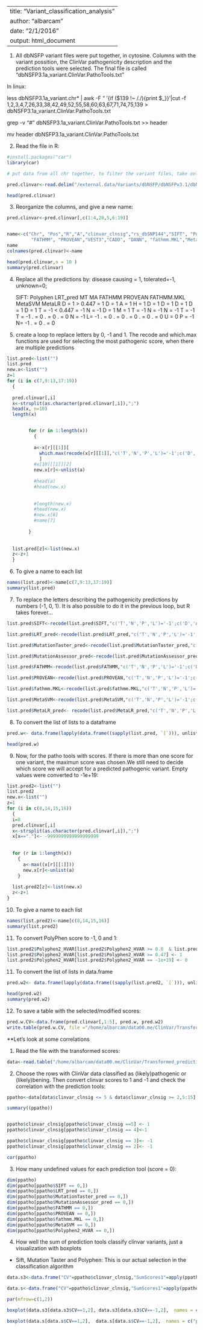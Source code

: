 --
title: "Variant_classification_analysis"
author: "albarcam"
date: "2/1/2016"
output: html_document
---
1. All dbNSFP variant files were put together, in cytosine. Columns with the variant possition, the ClinVar pathogenicity description and the prediction tools were selected. The final file is called  "dbNSFP3.1a_variant.ClinVar.PathoTools.txt"
   
In linux: 

less dbNSFP3.1a_variant.chr* | awk -F "\t" '{if ($139 !~ /\./){print $_}}'|cut -f 1,2,3,4,7,26,33,38,42,49,52,55,58,60,63,67,71,74,75,139 > dbNSFP3.1a_variant.ClinVar.PathoTools.txt

grep -v "#" dbNSFP3.1a_variant.ClinVar.PathoTools.txt >> header

mv header dbNSFP3.1a_variant.ClinVar.PathoTools.txt


2. Read the file in R:
```r
#install.packages("car")
library(car)

# put data from all chr together, to filter the variant files, take only the variants annotated in ClinVar and the columns with the patho tools: 

pred.clinvar<-read.delim("/external.data/Variants/dbNSFP/dbNSFPv3.1/dbNSFP3.1a/dbNSFP3.1a_variant.ClinVar.PathoTools.txt", sep="\t")

head(pred.clinvar)

```

3. Reorganize the columns, and give a new name:
```r
pred.clinvar<-pred.clinvar[,c(1:4,20,5,6:19)]


name<-c("Chr", "Pos","R","A","clinvar_clnsig","rs_dbSNP144","SIFT", "Polyphen2_HVAR","LRT_pred","MutationTaster_pred","MutationAssessor_pred",
         "FATHMM", "PROVEAN","VEST3","CADD", "DANN", "fathmm.MKL","MetaSVM","MetaLR_pred","Reliability_index")
name
colnames(pred.clinvar)<-name

head(pred.clinvar,n = 10 )
summary(pred.clinvar)

```



4. Replace all the predictions by: disease causing = 1, tolerated=-1, unknown=0;

   SIFT:     Polyphen      LRT_pred  MT      MA      FATHMM  PROVEAN   FATHMM.MKL  MetaSVM   MetaLR
   D = 1     > 0.447 = 1   D = 1     A = 1   H = 1   D = 1   D = 1     D = 1       D = 1     D = 1
   T = -1    < 0.447 = -1  N = -1    D = 1   M = 1   T = -1  N = -1    N = -1      T = -1   T = -1
   . = 0     . = 0         . = 0     N = -1  L= -1   . = 0   . = 0     . = 0       . = 0     . = 0
                           U = 0     P = -1  N= -1
                                     . = 0   . = 0
  

5. create a loop to replace letters by 0, -1 and 1. The recode and which.max functions are used for selecting the most pathogenic score, when there are multiple predictions
```r
list.pred<-list("")
list.pred
new.x<-list("")
z=1
for (i in c(7,9:13,17:19))
  { 
  
  pred.clinvar[,i]
  x<-strsplit(as.character(pred.clinvar[,i]),";")
  head(x, n=10)
  length(x)


        for (r in 1:length(x))
          {
          
          a<-x[r][[1]][
            which.max(recode(x[r][[1]],"c('T','N','P','L')='-1';c('D','A','H','M')='1';c('.','U')='0'"))
            ]
          #x[10][[1]][2]
          new.x[r]<-unlist(a)
          
          #head(a)
          #head(new.x)
          
                   
          #length(new.x)
          #head(new.x)
          #new.x[6]
          #name[7]
          
        }
  
  
  list.pred[z]<-list(new.x)
  z<-z+1
  }


```


6. To give a name to each list
```r
names(list.pred)<-name[c(7,9:13,17:19)]
summary(list.pred)

```

7. To replace the letters describing the pathogenicity predictions by numbers (-1, 0, 1). It is also possible to do it in the previous loop, but R takes forever...

```r
list.pred$SIFT<-recode(list.pred$SIFT,"c('T','N','P','L')='-1';c('D','A','H','M')='1';c('.','U')='0'")

list.pred$LRT_pred<-recode(list.pred$LRT_pred,"c('T','N','P','L')='-1';c('D','A','H','M')='1';c('.','U')='0'")

list.pred$MutationTaster_pred<-recode(list.pred$MutationTaster_pred,"c('T','N','P','L')='-1';c('D','A','H','M')='1';c('.','U')='0'")

list.pred$MutationAssessor_pred<-recode(list.pred$MutationAssessor_pred,"c('T','N','P','L')='-1';c('D','A','H','M')='1';c('.','U')='0'")

list.pred$FATHMM<-recode(list.pred$FATHMM,"c('T','N','P','L')='-1';c('D','A','H','M')='1';c('.','U')='0'")

list.pred$PROVEAN<-recode(list.pred$PROVEAN,"c('T','N','P','L')='-1';c('D','A','H','M')='1';c('.','U')='0'")

list.pred$fathmm.MKL<-recode(list.pred$fathmm.MKL,"c('T','N','P','L')='-1';c('D','A','H','M')='1';c('.','U')='0'")

list.pred$MetaSVM<-recode(list.pred$MetaSVM,"c('T','N','P','L')='-1';c('D','A','H','M')='1';c('.','U')='0'")

list.pred$MetaLR_pred<- recode(list.pred$MetaLR_pred,"c('T','N','P','L')='-1';c('D','A','H','M')='1';c('.','U')='0'")

```


8. To convert the list of lists to a dataframe

```r

pred.w<- data.frame(lapply(data.frame((sapply(list.pred, `[`))), unlist))

head(pred.w)


```

9. Now, for the patho tools with scores. If there is more than one score for one variant, the maximun score was chosen.We still need to decide which score we will accept for a predicted pathogenic variant. Empty values were converted to -1e+19:

```r
list.pred2<-list("")
list.pred2
new.x<-list("")
z=1
for (i in c(8,14,15,16))
  { 
  i=8
  pred.clinvar[,i]
  x<-strsplit(as.character(pred.clinvar[,i]),";")
  x[x=="."]<- -9999999999999999999
 
  
  for (r in 1:length(x))
    {
      a<-max((x[r][[1]]))
      new.x[r]<-unlist(a)
    }
  
  list.pred2[z]<-list(new.x)
  z<-z+1
}
```


10. To give a name to each list
```r
names(list.pred2)<-name[c(8,14,15,16)]
summary(list.pred2)
```

11. To convert PolyPhen score to -1, 0 and 1: 
```r
list.pred2$Polyphen2_HVAR[list.pred2$Polyphen2_HVAR >= 0.0  & list.pred2$Polyphen2_HVAR < 0.47] <- -1
list.pred2$Polyphen2_HVAR[list.pred2$Polyphen2_HVAR >= 0.47] <- 1
list.pred2$Polyphen2_HVAR[list.pred2$Polyphen2_HVAR == -1e+19] <- 0


```



11. To convert the list of lists in data.frame
```r
pred.w2<- data.frame(lapply(data.frame((sapply(list.pred2, `[`))), unlist))

head(pred.w2)
summary(pred.w2)

```


12. To save a table with the selected/modified scores:

```r
pred.w.CV<-data.frame(pred.clinvar[,1:5], pred.w, pred.w2)
write.table(pred.w.CV, file ="/home/albarcam/data00.me/ClinVar/Transformed_prediction_scores.txt", row.names = FALSE, quote = FALSE, col.names = TRUE, sep="\t")

```

**Let's look at some correlations


1. Read the file with the transformed scores:
```r

data<-read.table("/home/albarcam/data00.me/ClinVar/Transformed_prediction_scores.txt", header=TRUE)


```


2. Choose the rows with ClinVar data classified as (likely)pathogenic or (likely)bening. Then convert clinvar scores to 1 and -1 and check the correlation with the prediction tools:

```r
ppatho<-data[data$clinvar_clnsig <= 5 & data$clinvar_clnsig >= 2,5:15]

summary((ppatho))


ppatho$clinvar_clnsig[ppatho$clinvar_clnsig ==5] <- 1
ppatho$clinvar_clnsig[ppatho$clinvar_clnsig == 4]<-1

ppatho$clinvar_clnsig[ppatho$clinvar_clnsig == 3]<- -1
ppatho$clinvar_clnsig[ppatho$clinvar_clnsig == 2]<- -1

cor(ppatho)
```

3. How many undefined values for each prediction tool (score = 0):

```r
dim(ppatho)
dim(ppatho[ppatho$SIFT == 0,])
dim(ppatho[ppatho$LRT_pred == 0,])
dim(ppatho[ppatho$MutationTaster_pred == 0,])
dim(ppatho[ppatho$MutationAssessor_pred == 0,])
dim(ppatho[ppatho$FATHMM == 0,])
dim(ppatho[ppatho$PROVEAN == 0,])
dim(ppatho[ppatho$fathmm.MKL == 0,])
dim(ppatho[ppatho$MetaSVM == 0,])
dim(ppatho[ppatho$Polyphen2_HVAR == 0,])

```


4. How well the sum of prediction tools classify clinvar variants, just a visualization with boxplots

- Sift, Mutation Taster and Polyphen: This is our actual selection in the classification algorithm

```r

data.s3<-data.frame("CV"=ppatho$clinvar_clnsig,"SumScores1"=apply(ppatho[c(2,4,11)],1,sum))

data.s<-data.frame("CV"=ppatho$clinvar_clnsig,"SumScores1"=apply(ppatho[2:11],1,sum))

par(mfrow=c(1,2))

boxplot(data.s3[data.s3$CV==1,2], data.s3[data.s3$CV==-1,2],  names = c("patho","benign"), xlab="ClinVar", ylab="SUM Scores Sift, MT, PP")

boxplot(data.s[data.s$CV==1,2],  data.s[data.s$CV==-1,2],  names = c("patho","benign"), xlab="ClinVar", ylab="SUM Scores All")


```














